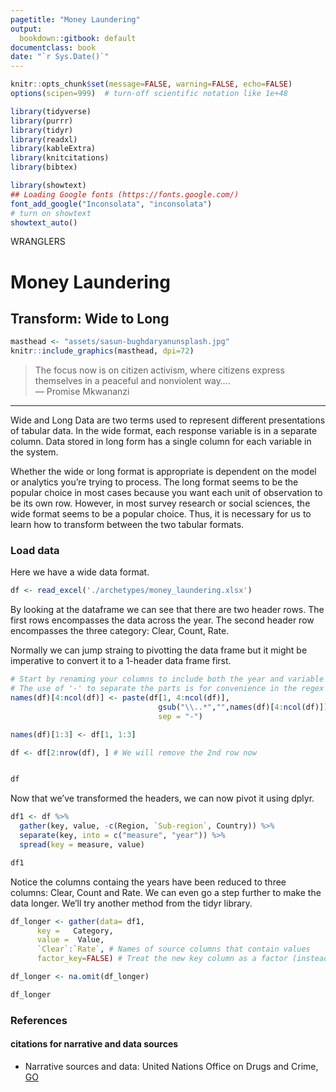 ```yaml
---
pagetitle: "Money Laundering"
output:
  bookdown::gitbook: default
documentclass: book
date: "`r Sys.Date()`"
---
```



```r

knitr::opts_chunk$set(message=FALSE, warning=FALSE, echo=FALSE)
options(scipen=999)  # turn-off scientific notation like 1e+48

library(tidyverse)
library(purrr)
library(tidyr)
library(readxl)
library(kableExtra)
library(knitcitations)
library(bibtex)

library(showtext)
## Loading Google fonts (https://fonts.google.com/)
font_add_google("Inconsolata", "inconsolata")
# turn on showtext
showtext_auto()

```

WRANGLERS  

# Money Laundering
## Transform: Wide to Long

```r

masthead <- "assets/sasun-bughdaryanunsplash.jpg"
knitr::include_graphics(masthead, dpi=72)

```


> The focus now is on citizen activism, where citizens express themselves in a peaceful and nonviolent way....\
--- Promise Mkwananzi\

***

Wide and Long Data are two terms used to represent different presentations of tabular data. In the wide format, each response variable is in a separate column. Data stored in long form has a single column for each variable in the system.

Whether the wide or long format is appropriate is dependent on the model or analytics you're trying to process. The long format seems to be the popular choice in most cases because you want each unit of observation to be its own row. However, in most survey research or social sciences, the wide format seems to be a popular choice. Thus, it is necessary for us to learn how to transform between the two tabular formats.

### Load data
Here we have a wide data format.


```r

df <- read_excel('./archetypes/money_laundering.xlsx')

```


By looking at the dataframe we can see that there are two header rows. The first rows encompasses the data across the year. The second header row encompasses the three category: Clear, Count, Rate.

Normally we can jump straing to pivotting the data frame but it might be imperative to convert it to a 1-header data frame first. 


```r

# Start by renaming your columns to include both the year and variable
# The use of '-' to separate the parts is for convenience in the regex below
names(df)[4:ncol(df)] <- paste(df[1, 4:ncol(df)],
                                 gsub("\\..*","",names(df)[4:ncol(df)]),
                                 sep = "-")

names(df)[1:3] <- df[1, 1:3]

df <- df[2:nrow(df), ] # We will remove the 2nd row now


df
```

Now that we've transformed the headers, we can now pivot it using dplyr. 

```r

df1 <- df %>%
  gather(key, value, -c(Region, `Sub-region`, Country)) %>%
  separate(key, into = c("measure", "year")) %>%
  spread(key = measure, value)

df1

```


Notice the columns containg the years have been reduced to three columns: Clear, Count and Rate. We can even go a step further to make the data longer. We'll try another method from the tidyr library.

```r

df_longer <- gather(data= df1,
      key =   Category,
      value =  Value,
      `Clear`:`Rate`, # Names of source columns that contain values
      factor_key=FALSE) # Treat the new key column as a factor (instead of character vector)

df_longer <- na.omit(df_longer)

df_longer

```

### References
#### citations for narrative and data sources

* Narrative sources and data: United Nations Office on Drugs and Crime, [GO](https://dataunodc.un.org/){target="_blank"}
